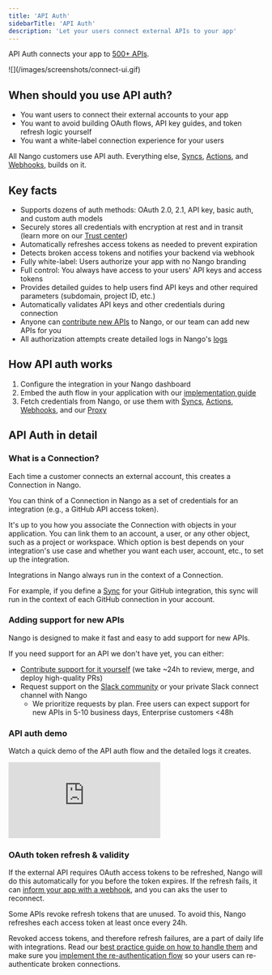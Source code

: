 ```yaml
---
title: 'API Auth'
sidebarTitle: 'API Auth'
description: 'Let your users connect external APIs to your app'
---
```


API Auth connects your app to [500+ APIs](/integrations/all).

<Frame caption="Connection flow with Nango's pre-built Connect UI">
  ![](/images/screenshots/connect-ui.gif)
</Frame>

## When should you use API auth?

- You want users to connect their external accounts to your app
- You want to avoid building OAuth flows, API key guides, and token refresh logic yourself
- You want a white-label connection experience for your users

All Nango customers use API auth. Everything else, [Syncs](/guides/use-cases/syncs), [Actions](/guides/use-cases/actions), and [Webhooks](/guides/use-cases/webhooks), builds on it.


## Key facts

- Supports dozens of auth methods: OAuth 2.0, 2.1, API key, basic auth, and custom auth models
- Securely stores all credentials with encryption at rest and in transit (learn more on our [Trust center](https://trust.nango.dev))
- Automatically refreshes access tokens as needed to prevent expiration
- Detects broken access tokens and notifies your backend via webhook
- Fully white-label: Users authorize your app with no Nango branding
- Full control: You always have access to your users' API keys and access tokens
- Provides detailed guides to help users find API keys and other required parameters (subdomain, project ID, etc.)
- Automatically validates API keys and other credentials during connection
- Anyone can [contribute new APIs](/implementation-guides/platform/contribute-new-api) to Nango, or our team can add new APIs for you
- All authorization attempts create detailed logs in Nango's [logs](/guides/platform/logs)

## How API auth works

1. Configure the integration in your Nango dashboard
2. Embed the auth flow in your application with our [implementation guide](/implementation-guides/api-auth/implement-api-auth)
3. Fetch credentials from Nango, or use them with [Syncs](/guides/use-cases/syncs), [Actions](/guides/use-cases/actions), [Webhooks](/guides/use-cases/webhooks), and our [Proxy](/guides/use-cases/proxy)

## API Auth in detail

### What is a Connection?

Each time a customer connects an external account, this creates a Connection in Nango.

You can think of a Connection in Nango as a set of credentials for an integration (e.g., a GitHub API access token).

It's up to you how you associate the Connection with objects in your application. You can link them to an account, a user, or any other object, such as a project or workspace. Which option is best depends on your integration's use case and whether you want each user, account, etc., to set up the integration.

Integrations in Nango always run in the context of a Connection.

For example, if you define a [Sync](/guides/use-cases/syncs) for your GitHub integration, this sync will run in the context of each GitHub connection in your account.

### Adding support for new APIs

Nango is designed to make it fast and easy to add support for new APIs.

If you need support for an API we don't have yet, you can either:
- [Contribute support for it yourself](/implementation-guides/platform/contribute-new-api) (we take ~24h to review, merge, and deploy high-quality PRs)
- Request support on the [Slack community](https://nango.dev/slack) or your private Slack connect channel with Nango
  - We prioritize requests by plan. Free users can expect support for new APIs in 5-10 business days, Enterprise customers \<48h

### API auth demo

Watch a quick demo of the API auth flow and the detailed logs it creates.

<div style={{ position: 'relative', overflow: 'hidden', paddingTop: '56.25%' }}>
    <iframe
        src="https://www.loom.com/embed/ba30523220f94bf3a8def8bf5f2b92c2"
        frameBorder="0"
        allowFullScreen
        style={{ position: 'absolute', top: 0, left: 0, width: '100%', height: '100%' }}
        title="Loom video"
    ></iframe>
</div>

### OAuth token refresh & validity

If the external API requires OAuth access tokens to be refreshed, Nango will do this automatically for you before the token expires. If the refresh fails, it can [inform your app with a webhook](/guides/platform/webhooks-from-nango), and you can aks the user to reconnect.

Some APIs revoke refresh tokens that are unused. To avoid this, Nango refreshes each access token at least once every 24h.

Revoked access tokens, and therefore refresh failures, are a part of daily life with integrations. Read our [best practice guide on how to handle them](/implementation-guides/platform/common-issues#token-refresh-error-from-the-external-api) and make sure you [implement the re-authentication flow](/implementation-guides/api-auth/implement-api-auth#6-re-authorize-an-existing-connection) so your users can re-authenticate broken connections.